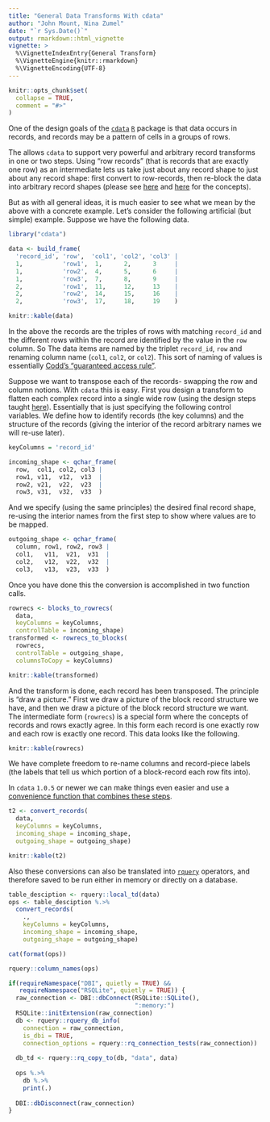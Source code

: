 ```yaml
---
title: "General Data Transforms With cdata"
author: "John Mount, Nina Zumel"
date: "`r Sys.Date()`"
output: rmarkdown::html_vignette
vignette: >
  %\VignetteIndexEntry{General Transform}
  %\VignetteEngine{knitr::rmarkdown}
  %\VignetteEncoding{UTF-8}
---
```


```r
knitr::opts_chunk$set(
  collapse = TRUE,
  comment = "#>"
)
```

One of the design goals of the [`cdata`](https://github.com/WinVector/cdata) [`R`](https://www.r-project.org) package
is that data occurs in records, and records may be a pattern of cells in a groups of rows.

The allows `cdata` to support very powerful and arbitrary record transforms in one or two steps.  Using "row records" (that is records that are exactly one row) as an intermediate lets us take just about any record shape to just about any record shape: first convert to row-records, then re-block the data into arbitrary record shapes (please see [here](https://winvector.github.io/cdata/articles/blocksrecs.html) and [here](https://winvector.github.io/cdata/articles/design.html) for the concepts).

But as with all general ideas, it is much easier to see what we mean by the above with a concrete example.  Let's consider the following artificial (but simple) example.  Suppose we have the following data.

```r
library("cdata")

data <- build_frame(
  'record_id', 'row',  'col1', 'col2', 'col3' |
  1,           'row1',  1,      2,      3     |
  1,           'row2',  4,      5,      6     |
  1,           'row3',  7,      8,      9     |
  2,           'row1',  11,     12,     13    |
  2,           'row2',  14,     15,     16    |
  2,           'row3',  17,     18,     19    )

knitr::kable(data)
```

In the above the records are the triples of rows with matching `record_id` and the different rows within the record
are identified by the value in the `row` column.  So The data items are named by the triplet `record_id`, `row` and renaming column name (`col1`, `col2`, or `col2`).  This sort of naming of values is essentially [Codd's "guaranteed access rule"](https://en.wikipedia.org/wiki/Codd%27s_12_rules).

Suppose we want to transpose each of the records- swapping the row and column notions.  With `cdata` this is easy.  First you design a transform to flatten each complex record into a single wide row (using the design steps taught [here](https://winvector.github.io/cdata/articles/design.html)).  Essentially that is just specifying the following control variables.  We define how to identify records (the key columns) and the structure of the records (giving the interior of the record arbitrary names we will re-use later).

```r
keyColumns = 'record_id'

incoming_shape <- qchar_frame(
  row,  col1, col2, col3 |
  row1, v11,  v12,  v13  |
  row2, v21,  v22,  v23  |
  row3, v31,  v32,  v33  )
```

And we specify (using the same principles) the desired final record shape, re-using the interior names from the first step to show where values are to be mapped.

```r
outgoing_shape <- qchar_frame(
  column, row1, row2, row3 |
  col1,   v11,  v21,  v31  |
  col2,   v12,  v22,  v32  |
  col3,   v13,  v23,  v33  )
```

Once you have done this the conversion is accomplished in two function calls.

```r
rowrecs <- blocks_to_rowrecs(
  data,
  keyColumns = keyColumns,
  controlTable = incoming_shape)
transformed <- rowrecs_to_blocks(
  rowrecs,
  controlTable = outgoing_shape,
  columnsToCopy = keyColumns)

knitr::kable(transformed)
```

And the transform is done, each record has been transposed.  The principle is "draw a picture."  First we draw a picture of the block record structure we have, and then we draw a picture of the block record structure we want.  The intermediate form (`rowrecs`) is a special form where the concepts of records and rows exactly agree.  In this form each record is one exactly row and each row is exactly one record.  This data looks like the following.

```r
knitr::kable(rowrecs)
```

We have complete freedom to re-name columns and record-piece labels (the labels that tell us which portion of a block-record each row fits into).

In `cdata` `1.0.5` or newer we can make things even easier and use a [convenience function that combines these steps](https://winvector.github.io/cdata/reference/convert_records.html).

```r
t2 <- convert_records(
  data,
  keyColumns = keyColumns,
  incoming_shape = incoming_shape,
  outgoing_shape = outgoing_shape)

knitr::kable(t2)
```

Also these conversions can also be translated into [`rquery`](https://github.com/WinVector/rquery) operators, and therefore saved to be run either in memory or directly on a database.

```r
table_desciption <- rquery::local_td(data)
ops <- table_desciption %.>%
  convert_records(
    .,
    keyColumns = keyColumns,
    incoming_shape = incoming_shape,
    outgoing_shape = outgoing_shape)

cat(format(ops))

rquery::column_names(ops)

if(requireNamespace("DBI", quietly = TRUE) &&
   requireNamespace("RSQLite", quietly = TRUE)) {
  raw_connection <- DBI::dbConnect(RSQLite::SQLite(), 
                                   ":memory:")
  RSQLite::initExtension(raw_connection)
  db <- rquery::rquery_db_info(
    connection = raw_connection,
    is_dbi = TRUE,
    connection_options = rquery::rq_connection_tests(raw_connection))
  
  db_td <- rquery::rq_copy_to(db, "data", data)
  
  ops %.>% 
    db %.>% 
    print(.)
  
  DBI::dbDisconnect(raw_connection)
}
```





